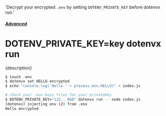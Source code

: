   'Decrypt your encrypted `.env` by setting `DOTENV_PRIVATE_KEY` before dotenvx run.'

##### [Advanced](/docs/advanced)
# DOTENV_PRIVATE_KEY=key dotenvx run

<p className="lead">{description}</p>

```sh
$ touch .env
$ dotenvx set HELLO encrypted
$ echo "console.log('Hello ' + process.env.HELLO)" > index.js

# check your .env.keys files for your privateKey
$ DOTENV_PRIVATE_KEY="122...0b8" dotenvx run -- node index.js
[dotenvx] injecting env (2) from .env
Hello encrypted
```
